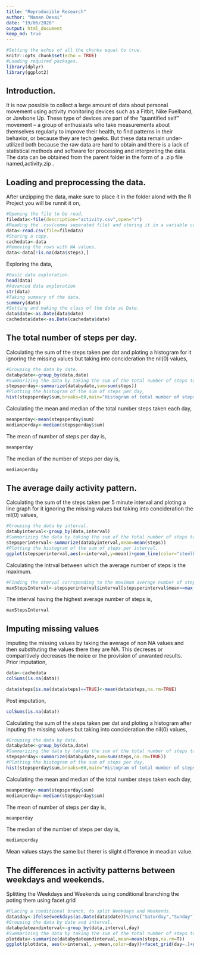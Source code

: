 ---
title: "Reproducible Research"
author: "Naman Desai"
date: "19/06/2020"
output: html_document
keep_md: true
---
```{r Initiation}
#Setting the echos of all the chunks equal to true.
knitr::opts_chunk$set(echo = TRUE)
#Loading required packages.
library(dplyr)
library(ggplot2)
```
## Introduction.
It is now possible to collect a large amount of data about personal movement using activity monitoring devices such as a Fitbit, Nike Fuelband, or Jawbone Up. These type of devices are part of the “quantiﬁed self” movement – a group of enthusiasts who take measurements about themselves regularly to improve their health, to ﬁnd patterns in their behavior, or because they are tech geeks. But these data remain under-utilized both because the raw data are hard to obtain and there is a lack of statistical methods and software for processing and interpreting the data.
The data can be obtained from the parent folder in the form of a .zip file named,activity.zip .  

## Loading and preprocessing the data.
After unzipping the data, make sure to place it in the folder alond with the R Project you will be runnit it on,
```{r ReadingTheData}
#Opening the file to be read,
filedata<-file(description="activity.csv",open="r")
#Reading the .csv(comma separated file) and storing it in a variable called data.
data<-read.csv(file=filedata)
#Storing a copy.
cachedata<-data
#Removing the rows with NA values.
data<-data[!is.na(data$steps),]
```

Exploring the data,
```{r ExploringTheData}
#Basic data exploration.
head(data)
#Advanced data exploration
str(data)
#Taking summary of the data.
summary(data)
#Setting and making the class of the date as Date.
data$date<-as.Date(data$date)
cachedata$date<-as.Date(cachedata$date)
```

## The total number of steps per day.
Calculating the sum of the steps taken per dat and ploting a histogram for it ignoring the missing values but taking into concideration the nil(0) values,
```{r SumOfStepsPerDay,results="hide"}
#Grouping the data by date.
databydate<-group_by(data,date)
#Summarizing the data by taking the sum of the total number of steps taken each day.
stepsperday<-summarize(databydate,sum=sum(steps))
#Plotting the histogram of the sum of steps per day,
hist(stepsperday$sum,breaks=60,main="Histogram of total number of steps per day",xlab="Total number of steps in a day",col="steelblue")
```

Calculating the mean and median of the total number steps taken each day,
```{r MeanAndMedian}
meanperday<-mean(stepsperday$sum)
medianperday<-median(stepsperday$sum)
```
The mean of number of steps per day is,
```{r echo=FALSE}
meanperday  
```
The median of the  number of steps per day is,
```{r echo=FALSE}
medianperday
```

## The average daily activity pattern.
Calculating the sum of the steps taken per 5 minute interval and ploting a line graph for it ignoring the missing values but taking into concideration the nil(0) values,
```{r SumOfStepsPerInterval,results="hide"}
#Grouping the data by interval.
databyinterval<-group_by(data,interval)
#Summarizing the data by taking the sum of the total number of steps taken each interval.
stepsperinterval<-summarize(databyinterval,mean=mean(steps))
#Plotting the histogram of the sum of steps per interval,
ggplot(stepsperinterval,aes(x=interval,y=mean))+geom_line(color="steelblue")+labs(title="Average Number of Steps Taken in 5-min Intervals",y="Average Number of Steps", x="5-min Interval Times Series")
```

Calculating the intrval between which the average number of steps is the maximum.
```{r MaxStepsInterval}
#Finding the nterval corrsponding to the maximum average number of steps.
maxStepsInterval<-stepsperinterval$interval[stepsperinterval$mean==max(stepsperinterval$mean)]
```
The interval having the highest average number of steps is,
```{r echo=FALSE}
maxStepsInterval  
```

## Imputing missing values
Imputing the missing values by taking the average of non NA values and then substituting the values there they are NA. This decreses or comparitively decreases the noice or the provision of unwanted results.  
Prior imputation,
```{r pri}
data<-cachedata
colSums(is.na(data))
```
```{r ImputingMissingValues}
data$steps[is.na(data$steps)==TRUE]<-mean(data$steps,na.rm=TRUE)
```
Post imputation,
```{r poi}
colSums(is.na(data))
```

Calculating the sum of the steps taken per dat and ploting a histogram after inputing the missing values but taking into concideration the nil(0) values,
```{r SumOfStepsPerDayPostImputation,results="hide"}
#Grouping the data by date.
databydate<-group_by(data,date)
#Summarizing the data by taking the sum of the total number of steps taken each day.
stepsperday<-summarize(databydate,sum=sum(steps,na.rm=TRUE))
#Plotting the histogram of the sum of steps per day,
hist(stepsperday$sum,breaks=60,main="Histogram of total number of steps per day",xlab="Total number of steps in a day",col="steelblue")
```

Calculating the mean and median of the total number steps taken each day,
```{r MeanAndMedianPostImputation}
meanperday<-mean(stepsperday$sum)
medianperday<-median(stepsperday$sum)
```
The mean of number of steps per day is,
```{r echo=FALSE}
meanperday  
```
The median of the  number of steps per day is,
```{r echo=FALSE}
medianperday
```

Mean values stays the same but therer is slight difference in meadian value.

## The differences in activity patterns between weekdays and weekends.
Splitting the Weekdays and Weekends using conditional branching the poting them using facet.grid
```{r WeekdaysAndWeekends}
#PLacing a conditional branch, to split Weekdays and Weekends.
data$day<-ifelse(weekdays(as.Date(data$date))%in%c("Saturday","Sunday"),"Weekday","Weekend")
#Grouping the data by date and interval.
databydateandinterval<-group_by(data,interval,day)
#Summarizing the data by taking the sum of the total number of steps taken each day.
plotdata<-summarize(databydateandinterval,mean=mean(steps,na.rm=T))
ggplot(plotdata, aes(x=interval, y=mean,color=day))+facet_grid(day~.)+geom_line()+ labs(title="Average Number of Steps Taken In 5-min Interval on Weekday/Weekend", y="Average Number of Steps", x="5-min Interval Times Series")
```
